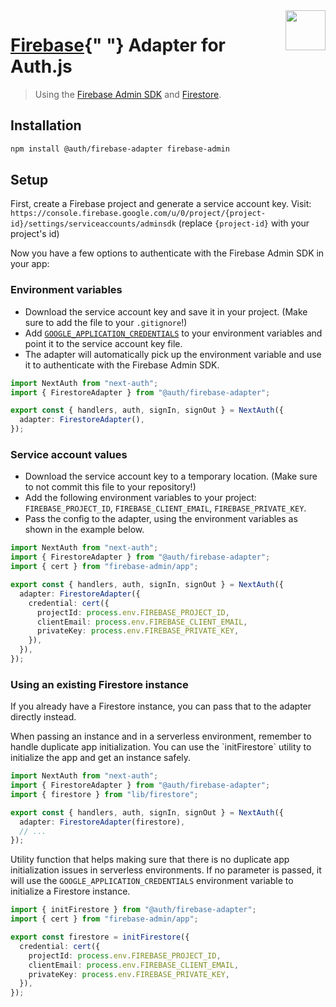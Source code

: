 
<img align="right" src="/img/adapters/firebase.svg" height="64" width="64" />

# <a href="https://firebase.google.com/docs/firestore">Firebase</a>{" "} Adapter for Auth.js

> Using the [Firebase Admin SDK](https://firebase.google.com/docs/admin/setup) and [Firestore](https://firebase.google.com/docs/firestore).

## Installation

```bash npm2yarn
npm install @auth/firebase-adapter firebase-admin
```

## Setup

First, create a Firebase project and generate a service account key. Visit: `https://console.firebase.google.com/u/0/project/{project-id}/settings/serviceaccounts/adminsdk` (replace `{project-id}` with your project's id)

Now you have a few options to authenticate with the Firebase Admin SDK in your app:

### Environment variables

- Download the service account key and save it in your project. (Make sure to add the file to your `.gitignore`!)
- Add [`GOOGLE_APPLICATION_CREDENTIALS`](https://cloud.google.com/docs/authentication/application-default-credentials#GAC) to your environment variables and point it to the service account key file.
- The adapter will automatically pick up the environment variable and use it to authenticate with the Firebase Admin SDK.

```ts filename="./auth.ts"
import NextAuth from "next-auth";
import { FirestoreAdapter } from "@auth/firebase-adapter";

export const { handlers, auth, signIn, signOut } = NextAuth({
  adapter: FirestoreAdapter(),
});
```

### Service account values

- Download the service account key to a temporary location. (Make sure to not commit this file to your repository!)
- Add the following environment variables to your project: `FIREBASE_PROJECT_ID`, `FIREBASE_CLIENT_EMAIL`, `FIREBASE_PRIVATE_KEY`.
- Pass the config to the adapter, using the environment variables as shown in the example below.

```ts filename="./auth.ts"
import NextAuth from "next-auth";
import { FirestoreAdapter } from "@auth/firebase-adapter";
import { cert } from "firebase-admin/app";

export const { handlers, auth, signIn, signOut } = NextAuth({
  adapter: FirestoreAdapter({
    credential: cert({
      projectId: process.env.FIREBASE_PROJECT_ID,
      clientEmail: process.env.FIREBASE_CLIENT_EMAIL,
      privateKey: process.env.FIREBASE_PRIVATE_KEY,
    }),
  }),
});
```

### Using an existing Firestore instance

If you already have a Firestore instance, you can pass that to the adapter directly instead.

<Callout>
  When passing an instance and in a serverless environment, remember to handle
  duplicate app initialization.
</Callout>

<Callout type="info">
  You can use the `initFirestore` utility to initialize the app and get an
  instance safely.
</Callout>

```ts filename="./auth.ts"
import NextAuth from "next-auth";
import { FirestoreAdapter } from "@auth/firebase-adapter";
import { firestore } from "lib/firestore";

export const { handlers, auth, signIn, signOut } = NextAuth({
  adapter: FirestoreAdapter(firestore),
  // ...
});
```

Utility function that helps making sure that there is no duplicate app initialization issues in serverless environments.
If no parameter is passed, it will use the `GOOGLE_APPLICATION_CREDENTIALS` environment variable to initialize a Firestore instance.

```ts filename="lib/firestore.ts"
import { initFirestore } from "@auth/firebase-adapter";
import { cert } from "firebase-admin/app";

export const firestore = initFirestore({
  credential: cert({
    projectId: process.env.FIREBASE_PROJECT_ID,
    clientEmail: process.env.FIREBASE_CLIENT_EMAIL,
    privateKey: process.env.FIREBASE_PRIVATE_KEY,
  }),
});
```

